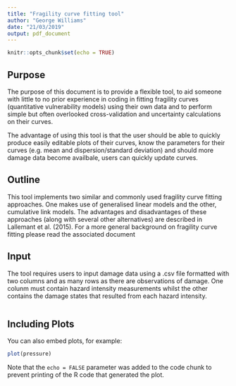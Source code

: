 ```yaml
---
title: "Fragility curve fitting tool"
author: "George Williams"
date: "21/03/2019"
output: pdf_document
---
```


```r
knitr::opts_chunk$set(echo = TRUE)
```

## Purpose

The purpose of this document is to provide a flexible tool, to aid someone with little to no prior experience in coding in fitting fragility curves (quantitative vulnerability models) using their own data and to perform simple but often overlooked cross-validation and uncertainty calculations on their curves. 

The advantage of using this tool is that the user should be able to quickly produce easily editable plots of their curves, know the parameters for their curves (e.g. mean and dispersion/standard deviation) and should more damage data become availbale, users can quickly update curves.

## Outline

This tool implements two similar and commonly used fragility curve fitting approaches. One makes use of generalised linear models and the other, cumulative link models. The advantages and disadvantages of these approaches (along with several other alternatives) are described in Lallemant et al. (2015). For a more general background on fragility curve fitting please read the associated document 

## Input

The tool requires users to input damage data using a .csv file formatted with two columns and as many rows as there are observations of damage. One colunm must contain hazard intensity measurements whilst the other contains the damage states that resulted from each hazard intensity.  


```r
```

## Including Plots

You can also embed plots, for example:

```r
plot(pressure)
```

Note that the `echo = FALSE` parameter was added to the code chunk to prevent printing of the R code that generated the plot.

